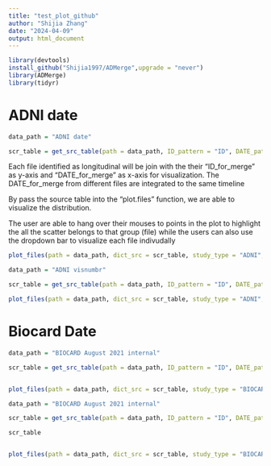 ```yaml
---
title: "test_plot_github"
author: "Shijia Zhang"
date: "2024-04-09"
output: html_document
---
```


```r
library(devtools)
install_github("Shijia1997/ADMerge",upgrade = "never")
library(ADMerge)
library(tidyr)
```

# ADNI date

```r
data_path = "ADNI date"

scr_table = get_src_table(path = data_path, ID_pattern = "ID", DATE_pattern = "VIS|DATE", ID_usr_list = c("RID"), DATE_usr_list = c("VISDATE","EXAMDATE"))


```

Each file identified as longitudinal will be join with the their "ID_for_merge" as y-axis and "DATE_for_merge" as x-axis for visualization. The DATE_for_merge from different files are integrated to the same timeline

By pass the source table into the "plot.files" function, we are able to visualize the distribution.

The user are able to hang over their mouses to points in the plot to highlight the all the scatter belongs to that group (file) while the users can also use the dropdown bar to visualize each file indivudally

```r
plot_files(path = data_path, dict_src = scr_table, study_type = "ADNI",date_type = "Date")

```

```r
data_path = "ADNI visnumbr"

scr_table = get_src_table(path = data_path, ID_pattern = "ID", DATE_pattern = "VIS|DATE", ID_usr_list = c("RID"), DATE_usr_list = c("VISCODE"),non_longitudinal_list = c("DESIKANLAB_14Apr2024"))

plot_files(path = data_path, dict_src = scr_table, study_type = "ADNI",date_type = "Number")
```


# Biocard Date

```r
data_path = "BIOCARD August 2021 internal"

scr_table = get_src_table(path = data_path, ID_pattern = "ID", DATE_pattern = "VIS|DATE", ID_usr_list = c("SUBJECT_ID"), DATE_usr_list = c("date","VISITDATE","MRIDATE"))


plot_files(path = data_path, dict_src = scr_table, study_type = "BIOCARD",date_type = "Date")
```

```r
data_path = "BIOCARD August 2021 internal"

scr_table = get_src_table(path = data_path, ID_pattern = "ID", DATE_pattern = "VIS|DATE", ID_usr_list = c("SUBJECT_ID"), DATE_usr_list = c("VISITNO"))

scr_table


plot_files(path = data_path, dict_src = scr_table, study_type = "BIOCARD",date_type = "Number")
```





